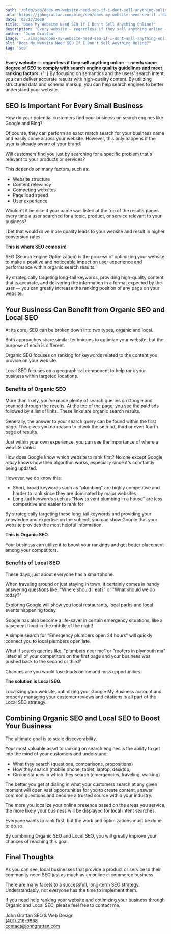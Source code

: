 ```yaml
---
path: '/blog/seo/does-my-website-need-seo-if-i-dont-sell-anything-online'
url: 'https://johngrattan.com/blog/seo/does-my-website-need-seo-if-i-dont-sell-anything-online/'
date: '02/17/2020'
title: "Does My Website Need SEO If I Don't Sell Anything Online?"
description: "Every website — regardless if they sell anything online — needs some degree of SEO to comply with search engine quality guidelines and meet ranking factors. By focusing on semantics and the users' search intent, you can deliver accurate results with high-quality content. By utilizing structured data and schema markup, you can help search engines to better understand your website."
author: 'John Grattan'
image: '../images/does-my-website-need-seo-if-i-dont-sell-anything-online.jpg'
alt: "Does My Website Need SEO If I Don't Sell Anything Online?"
tag: 'seo'
---
```


<p className="pt-5">
  <strong>
    Every website — regardless if they sell anything online — needs some degree
    of SEO to comply with search engine quality guidelines and meet ranking
    factors.
  </strong>{' '}
  By focusing on semantics and the users' search intent, you can deliver
  accurate results with high-quality content. By utilizing structured data and
  schema markup, you can help search engines to better understand your website.
</p>
<h2 className="pt-5 pb-3">SEO Is Important For Every Small Business</h2>

How do your potential customers find your business on search engines like Google and Bing?

Of course, they can perform an exact match search for your business name and easily come across your website. However, this only happens if the user is already aware of your brand.

Will customers find you just by searching for a specific problem that's relevant to your products or services?

This depends on many factors, such as:

- Website structure
- Content relevancy
- Competing websites
- Page load speed
- User experience

Wouldn't it be nice if your name was listed at the top of the results pages every time a user searched for a topic, product, or service relevant to your business?

I bet that would drive more quality leads to your website and result in higher conversion rates.

<strong className="text-info">This is where SEO comes in!</strong>
<p className="bg-dark text-white border-left border-info border-size-5 p-3 my-5 shadow">
  SEO (Search Engine Optimization) is the process of optimizing your website to
  make a positive and noticeable impact on user experience and performance
  within organic search results.
</p>

By strategically targeting long-tail keywords, providing high-quality content that is accurate, and delivering the information in a format expected by the user — you can greatly increase the ranking position of any page on your website.

<h2 className="pt-5 pb-3">
  Your Business Can Benefit from Organic SEO and Local SEO
</h2>

At its core, SEO can be broken down into two types, organic and local.

Both approaches share similar techniques to optimize your website, but the purpose of each is different.

Organic SEO focuses on ranking for keywords related to the content you provide on your website.

Local SEO focuses on a geographical component to help rank your business within targeted locations.

<h3 className="pt-5 pb-3">Benefits of Organic SEO</h3>

More than likely, you've made plenty of search queries on Google and scanned through the results. At the top of the page, you see the paid ads followed by a list of links. These links are organic search results.

Generally, the answer to your search query can be found within the first page. This gives you no reason to check the second, third or even fourth page of results.

Just within your own experience, you can see the importance of where a website ranks.

How does Google know which website to rank first? No one except Google _really_ knows how their algorithm works, especially since it's constantly being updated.

However, we do know this:

- Short, broad keywords such as "plumbing" are highly competitive and harder to rank since they are dominated by major websites
- Long-tail keywords such as "How to vent plumbing in a house" are less competitive and easier to rank for

By strategically targeting these long-tail keywords and providing your knowledge and expertise on the subject, you can show Google that your website provides the most helpful information.

<strong className="text-info">This is Organic SEO.</strong>
<p className="py-3">
  Your business can utilize it to boost your rankings and get better placement
  among your competitors.
</p>
<h3 className="pt-5 pb-3">Benefits of Local SEO</h3>

These days, just about everyone has a smartphone.

When traveling around or just staying in town, it certainly comes in handy answering questions like, "Where should I eat?" or "What should we do today?"

Exploring Google will show you local restaurants, local parks and local events happening today.

Google has also become a life-saver in certain emergency situations, like a basement flood in the middle of the night!

A simple search for "Emergency plumbers open 24 hours" will quickly connect you to local plumbers open late.

What if search queries like, "plumbers near me" or "roofers in plymouth ma" listed all of your competitors on the first page and your business was pushed back to the second or third?

Chances are you would lose leads online and miss opportunities.

<strong className="text-info">The solution is Local SEO.</strong>
<p className="py-3">
  Localizing your website, optimizing your Google My Business account and
  properly managing your customer reviews and citations is all part of the Local
  SEO strategy.
</p>
<h2 className="pt-5 pb-3">
  Combining Organic SEO and Local SEO to Boost Your Business
</h2>

The ultimate goal is to scale discoverability.

Your most valuable asset to ranking on search engines is the ability to get into the mind of your customers and understand:

- What they search (questions, comparisons, propositions)
- How they search (mobile phone, tablet, laptop, desktop)
- Circumstances in which they search (emergencies, traveling, walking)

The better you get at dialing in what your customers search at any given moment will open vast opportunities for you to create content, answer common questions and become a trusted source within your industry.

The more you localize your online presence based on the areas you service, the more likely your business will be displayed for local intent searches.

Everyone wants to rank first, but the work and optimizations must be done to do so.

By combining Organic SEO and Local SEO, you will greatly improve your chances of reaching this goal.

<h2 className="pt-5 pb-3">Final Thoughts</h2>

As you can see, local businesses that provide a product or service to their community need SEO just as much as an online e-commerce business.

There are many facets to a successfull, long-term SEO strategy. Understandably, not everyone has the time to implement them.

If you need help ranking your website and optimizing your business through Organic and Local SEO, please feel free to contact me.

<div className="bg-purple border border-primary rounded p-3 width-fit-content drop-shadow-dark mt-5">
  <Link to="/" className="text-sans-serif pt-2 d-flex mb-2">
    <i className="fas fa-address-card mt-1 text-white"></i>
    <span className="ml-3">John Grattan SEO & Web Design</span>
  </Link>
  <div className="text-sans-serif pt-2 d-flex mb-2">
    <i className="fas fa-phone mt-1 text-white"></i>
    <a className="ml-3" href="tel:+14012169868">
      (401) 216-9868
    </a>
  </div>
  <div className="text-sans-serif pt-2 d-flex mb-2">
    <i className="fas fa-envelope mt-1 text-white"></i>
    <a
      className="ml-3"
      href="mailto:contact@johngrattan.com?Subject=Important%20Email%20From%20Website"
      target="_blank"
    >
      contact@johngrattan.com
    </a>
  </div>
</div>
